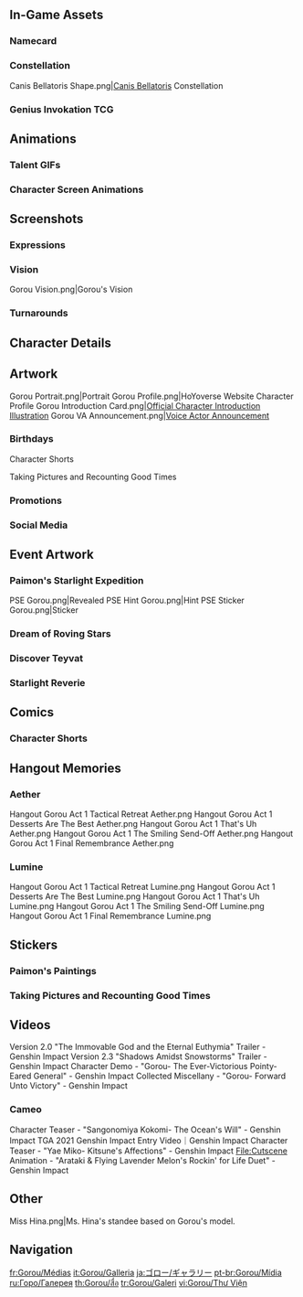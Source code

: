 {{CharacterTabs}}
{{TOC Limit}}
==In-Game Assets==
{{Assets}}

===Namecard===
{{Assets/Namecard|Leisurely Hound|Gorou}}

===Constellation===
<gallery>Canis Bellatoris Shape.png|[[Canis Bellatoris]] Constellation</gallery>

===Genius Invokation TCG===
{{Main|Genius Invokation TCG}}
{{Genius Invokation TCG Cards by Featured Gallery}}

==Animations==
===Talent GIFs===
{{Talent Previews by Character|Gorou}}

===Character Screen Animations===
{{Preview/CharacterAnimations}}

==Screenshots==
===Expressions===
{{Character Expression|Gorou|Default|Serious|Pensive}}

===Vision===
<gallery>Gorou Vision.png|Gorou's Vision</gallery>

===Turnarounds===
{{Turnarounds}}

==Character Details==
{{Files by Character Gallery|character=Gorou|Character Details}}

==Artwork==
<gallery>
Gorou Portrait.png|Portrait
Gorou Profile.png|HoYoverse Website Character Profile
Gorou Introduction Card.png|[https://twitter.com/GenshinImpact/status/1447757752932048904 Official Character Introduction Illustration]<!--2021-10-11-->
Gorou VA Announcement.png|[https://twitter.com/GenshinImpact/status/1469547495936176131 Voice Actor Announcement]<!--2021-12-11-->
</gallery>

===Birthdays===
{{Files by Character Gallery|Gorou Birthday Artwork|character = Gorou|not1=Character Shorts|not2=Taking Pictures and Recounting Good Times Images}}

;Character Shorts
{{Files by Character Gallery|Gorou Birthday Artwork|character = Gorou|not1=Character Birthday Artwork|not2=Taking Pictures and Recounting Good Times Images}}

;Taking Pictures and Recounting Good Times
{{Main|Taking Pictures and Recounting Good Times/Gorou}}
{{Files by Character Gallery|Gorou Birthday Artwork|character = Gorou|not1=Character Shorts|not2=Character Birthday Artwork}}
<!--
===Holidays===
{{Files by Character Gallery|Holiday Artwork}}
-->
===Promotions===
{{Files by Character Gallery|Promotional Artwork}}

===Social Media===
{{Files by Character Gallery|Social Media Celebration}}

==Event Artwork==
===Paimon's Starlight Expedition===
{{Main|Paimon's Starlight Expedition}}
<gallery>
PSE Gorou.png|Revealed
PSE Hint Gorou.png|Hint
PSE Sticker Gorou.png|Sticker
</gallery>

===Dream of Roving Stars===
{{Main|Dream of Roving Stars}}
{{Files by Character Gallery|Dream of Roving Stars Images}}

===Discover Teyvat===
{{Main|Discover Teyvat}}
{{Files by Character Gallery|Discover Teyvat Images}}

===Starlight Reverie===
{{Main|Starlight Reverie}}
{{Files by Character Gallery|Starlight Reverie Images}}

==Comics==
===Character Shorts===
{{Files by Character Gallery|Character Shorts|character = Gorou|not1=Gorou Birthday Artwork}}

==Hangout Memories==
{{Main|The Canine General's Special Operations}}
===Aether===
<gallery>
Hangout Gorou Act 1 Tactical Retreat Aether.png
Hangout Gorou Act 1 Desserts Are The Best Aether.png
Hangout Gorou Act 1 That's Uh Aether.png
Hangout Gorou Act 1 The Smiling Send-Off Aether.png
Hangout Gorou Act 1 Final Remembrance Aether.png
</gallery>
===Lumine===
<gallery>
Hangout Gorou Act 1 Tactical Retreat Lumine.png
Hangout Gorou Act 1 Desserts Are The Best Lumine.png
Hangout Gorou Act 1 That's Uh Lumine.png
Hangout Gorou Act 1 The Smiling Send-Off Lumine.png
Hangout Gorou Act 1 Final Remembrance Lumine.png
</gallery>

==Stickers==
===Paimon's Paintings===
{{Paimon's Paintings Images|Gorou|nochar=1|nopplink=1}}

===Taking Pictures and Recounting Good Times===
{{Files by Character Gallery|Taking Pictures and Recounting Good Times Sprites}}

==Videos==
<gallery>
Version 2.0 "The Immovable God and the Eternal Euthymia" Trailer - Genshin Impact
Version 2.3 "Shadows Amidst Snowstorms" Trailer - Genshin Impact
Character Demo - "Gorou- The Ever-Victorious Pointy-Eared General" - Genshin Impact
Collected Miscellany - "Gorou- Forward Unto Victory" - Genshin Impact
</gallery>

===Cameo===
<gallery>
Character Teaser - "Sangonomiya Kokomi- The Ocean's Will" - Genshin Impact
TGA 2021 Genshin Impact Entry Video｜Genshin Impact
Character Teaser - "Yae Miko- Kitsune's Affections" - Genshin Impact
File:Cutscene Animation - "Arataki & Flying Lavender Melon's Rockin' for Life Duet" - Genshin Impact
</gallery>

==Other==
<gallery>
Miss Hina.png|Ms. Hina's standee based on Gorou's model.
</gallery>
<!--
==References==
{{Reflist}}
-->
==Navigation==
{{Character Navbox|Gallery}}

[[fr:Gorou/Médias]]
[[it:Gorou/Galleria]]
[[ja:ゴロー/ギャラリー]]
[[pt-br:Gorou/Mídia]]
[[ru:Горо/Галерея]]
[[th:Gorou/สื่อ]]
[[tr:Gorou/Galeri]]
[[vi:Gorou/Thư Viện]]